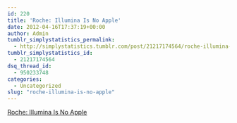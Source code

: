 ```yaml
---
id: 220
title: 'Roche: Illumina Is No Apple'
date: 2012-04-16T17:37:19+00:00
author: Admin
tumblr_simplystatistics_permalink:
  - http://simplystatistics.tumblr.com/post/21217174564/roche-illumina-is-no-apple
tumblr_simplystatistics_id:
  - 21217174564
dsq_thread_id:
  - 950233748
categories:
  - Uncategorized
slug: "roche-illumina-is-no-apple"
---
```

[Roche: Illumina Is No Apple](http://dealbook.nytimes.com/2012/04/11/roche-illumina-is-no-apple/)
